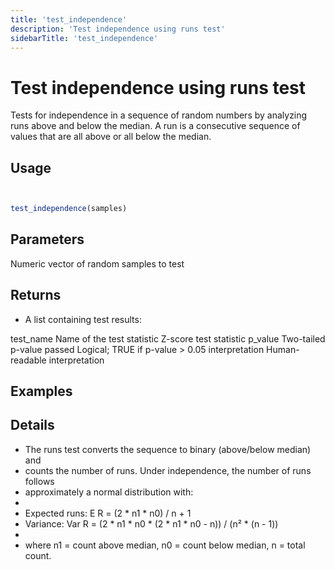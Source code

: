 ```yaml
---
title: 'test_independence'
description: 'Test independence using runs test'
sidebarTitle: 'test_independence'
---
```


# Test independence using runs test


 Tests for independence in a sequence of random numbers by analyzing runs
 above and below the median. A run is a consecutive sequence of values
 that are all above or all below the median.

## Usage

```r


test_independence(samples)
```

## Parameters

<ParamField body="samples" type="any">
  Numeric vector of random samples to test
</ParamField>

## Returns


- A list containing test results:

 test_name Name of the test
 statistic Z-score test statistic
 p_value Two-tailed p-value
 passed Logical; TRUE if p-value > 0.05
 interpretation Human-readable interpretation


## Examples

## Details


- The runs test converts the sequence to binary (above/below median) and
- counts the number of runs. Under independence, the number of runs follows
- approximately a normal distribution with:
-
- Expected runs: E R  = (2 * n1 * n0) / n + 1
- Variance: Var R  = (2 * n1 * n0 * (2 * n1 * n0 - n)) / (n² * (n - 1))
-
- where n1 = count above median, n0 = count below median, n = total count.
